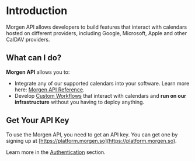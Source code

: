 # Introduction
Morgen API allows developers to build features that interact with calendars hosted on different providers, including Google, Microsoft, Apple and other CalDAV providers.

## What can I do?
**Morgen API** allows you to:
- Integrate any of our supported calendars into your software. Learn more here: [Morgen API Reference](/introduction).
- Develop [Custom Workflows](/custom-workflows) that interact with calendars and **run on our infrastructure** without you having to deploy anything.



## Get Your API Key
To use the Morgen API, you need to get an API key. You can get one by signing up at [https://platform.morgen.so](https://platform.morgen.so).

Learn more in the [Authentication](/authentication) section.
